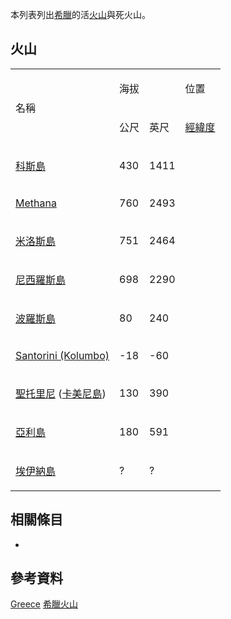  
<!--This list is split from its main article where many elevations are incorrect-->
{{GeoGroupTemplate}}
{{seealso|火山列表}}
本列表列出[[希臘|希臘]]的活[[火山|火山]]與死火山。

== 火山 ==
{| border="1" cellpadding="1" cellspacing="0" 
|- align="center" bgcolor="cccccc"
| rowspan="2"|名稱 ||colspan ="2"| 海拔 || 位置  ||rowspan="2"| 最近爆發
|- align="center" bgcolor="cccccc"
| 公尺||英尺||[[經緯度|經緯度]]
|- align="right"
| align="left"| [[科斯島|科斯島]] || 430 || 1411 || {{coord|36.852|N|27.251|E |type:mountain_region:GR |name=Kos}} || [[更新世|更新世]]
|- align="right"
| align="left"| [[Methana_Volcano|Methana]] || 760 || 2493 || {{coord|37.615|N|23.336|E |type:mountain_region:GR |name=Methana}} || 258 BCE
|- align="right"
| align="left"| [[米洛斯島|米洛斯島]] || 751 || 2464 || {{coord|36.699|N|24.439|E |type:mountain_region:GR |name=Milos}} || 140 CE
|- align="right"
| align="left"| [[尼西羅斯島|尼西羅斯島]] || 698 || 2290 || {{coord|36.586|N|27.160|E |type:mountain_region:GR |name=Nisyros}} || 1888
|- align="right"
| align="left"| [[波羅斯島|波羅斯島]] || 80 || 240 || {{coord|37.499|N|23.457|E |type:mountain_region:GR |name=Poros}} || [[上新世|上新世]]
|- align="right"
| align="left"| [[Kolumbo_(volcano)|Santorini (Kolumbo)]] || -18 || -60|| {{coord|36.517|N|25.492|E |type:mountain_region:GR |name=Santorini - Columbo}} || 1650
|- align="right"
| align="left"| [[聖托里尼|聖托里尼]] ([[卡美尼島|卡美尼島]]) || 130 || 390|| {{coord|36.404|N|25.396|E |type:mountain_region:GR |name=Santorini}} || 1950
|- align="right"
| align="left"| [[亞利島|亞利島]] || 180 || 591 || {{coord|36.671|N|27.140|E |type:mountain_region:GR |name=Yali}} || [[全新世|全新世]]
|- align="right"
| align="left"| [[埃伊納島|埃伊納島]] || ? || ? || {{coord|37.450|N|23.260|E |type:mountain_region:GR |name=Aegina}} || [[更新世|更新世]]
|}


== 相關條目 ==
* {{tsl|en|List of mountains in Greece|希臘山峰列表}}

== 參考資料 ==
{{Reflist}}

{{Global Volcanism Program}}
{{希腊专题}}

[[Category:火山列表|Greece]]
[[Category:希臘火山|]]